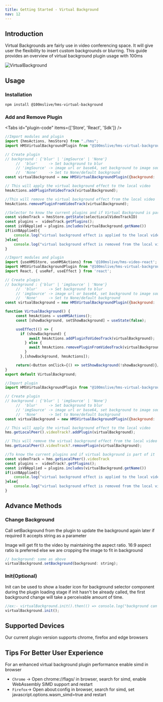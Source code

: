 ```yaml
---
title: Getting Started - Virtual Background
nav: 12
---
```


## Introduction

Virtual Backgrounds are fairly use in video conferencing space. It will give user the flexibility to
insert custom backgrounds or blurring.
This guide provides an overview of virtual background plugin usage with 100ms

<Image width={640} height={360} alt="VirtualBackground" src="/docs/v2/sample-vb.gif" />


## Usage

### Installation

```bash
npm install @100mslive/hms-virtual-background
```

### Add and Remove Plugin

<Tabs id="plugin-code" items={['Store', 'React', 'Sdk']} />

<Tab id='plugin-code-0'>

```javascript
//Import modules and plugin
import {hmsActions, hmsStore} from "./hms";
import HMSVirtualBackgroundPlugin from "@100mslive/hms-virtual-background"
```

```javascript
// Create plugin
// background : {'blur' | 'imgSource' | 'None'}
     //  'blur'     -> Set background to blur
     // 'imgSource' -> image url or base64, set background to image source
     //  'None'     -> Set to None/default background
const virtualBackground = new HMSVirtualBackgroundPlugin({background: 'blur'|'None'|imgSource})
```
```javascript
// This will apply the virtual background effect to the local video
hmsActions.addPluginToVideoTrack(virtualBackground);
```

```javascript
//This will remove the virtual background effect from the local video
hmsActions.removePluginFromVideoTrack(virtualBackground);
```

```javascript
//Selector to know the current plugins and if Virtual Background is part of it
const videoTrack = hmsStore.getState(selectLocalVideoTrackID)
const plugins =  videoTrack.getPlugins();
const isVBApplied = plugins.includes(virtualBackground.getName())
if(isVBApplied){
    console.log("virtual background effect is applied to the local video")
}else{
    console.log("virtual background effect is removed from the local video")
}
```
</Tab>

<Tab id='plugin-code-1'>

```javascript
//Import modules and plugin
import {useHMSStore, useHMSActions} from '@100mslive/hms-video-react';
import HMSVirtualBackgroundPlugin from "@100mslive/hms-virtual-background"
import React, { useRef, useEffect } from 'react';
```

```javascript
// Create plugin
// background : {'blur' | 'imgSource' | 'None'}
     //  'blur'     -> Set background to blur
     // 'imgSource' -> image url or base64, set background to image source
     //  'None'     -> Set to None/default background
const virtualBackground = new HMSVirtualBackgroundPlugin({background: 'blur'|'None'|imgSource})
```

```javascript
function VirtualBackground() {
     const hmsActions = useHMSActions();
     const [showBackground, setShowBackground] = useState(false);

     useEffect(() => {
       if (showBackground) {
           await hmsActions.addPluginToVideoTrack(virtualBackground);
         } else {
           await hmsActions.removePluginFromVideoTrack(virtualBackground);
         }
       },[showBackground, hmsActions]);

     return(<Button onClick={() => setShowBackground(!showBackground)}/>)
}
export default VirtualBackground;
```
</Tab>

<Tab id='plugin-code-2'>

```javascript
//Import plugin
import HMSVirtualBackgroundPlugin from "@100mslive/hms-virtual-background"
```
```javascript
// Create plugin
// background : {'blur' | 'imgSource' | 'None'}
     //  'blur'     -> Set background to blur
     // 'imgSource' -> image url or base64, set background to image source
     //  'None'     -> Set to None/default background
const virtualBackground = new HMSVirtualBackgroundPlugin({background: 'blur'|'None'|imgSource})
```

```javascript
// This will apply the virtual background effect to the local video
hms.getLocalPeer().videoTrack?.addPlugin(virtualBackground);
```

```javascript
// This will remove the virtual background effect from the local video
hms.getLocalPeer().videoTrack?.removePlugin(virtualBackground);
```

```javascript
//To know the current plugins and if virtual background is part of it
const videoTrack = hms.getLocalPeer().videoTrack
const plugins =  videoTrack?.getPlugins();
const isVBApplied = plugins.includes(virtualBackground.getName())
if(isVBApplied){
    console.log("virtual background effect is applied to the local video")
}else{
    console.log("virtual background effect is removed from the local video")
}
```
</Tab>

## Advance Methods

### Change Background

Call setBackground from the plugin to update the background again later if required
It accepts string as a parameter

Image will get fit to the video by maintaining the aspect ratio.
16:9 aspect ratio is preferred else we are cropping the image to fit in background

```jsx
// background: same as above
virtualBackground.setBackground(background: string);
```

### Init(Optional)

Init can be used to show a loader icon for background selector component during the plugin loading stage
if init hasn't be already called, the first background change will take a perceivable amount of time.

```jsx
//ex:- virtualBackground.init().then(() => console.log("background can be changed now"))
virtualBackground.init();
```

## Supported Devices

Our current plugin version supports chrome, firefox and edge browsers

## Tips For Better User Experience

For an enhanced virtual background plugin performance enable simd in browser

-  `Chrome` -> Open chrome://flags/ in browser, search for simd, enable WebAssembly SIMD support and restart
-  `Firefox`-> Open about:config in browser, search for simd, set javascript.options.wasm_simd=true and restart